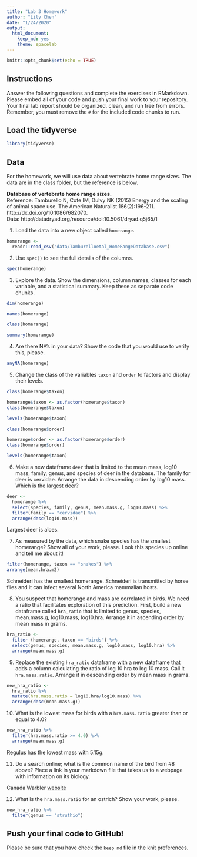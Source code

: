 ```yaml
---
title: "Lab 3 Homework"
author: "Lily Chen"
date: "1/24/2020"
output:
  html_document: 
    keep_md: yes
    theme: spacelab
---
```


```r
knitr::opts_chunk$set(echo = TRUE)
```

## Instructions
Answer the following questions and complete the exercises in RMarkdown. Please embed all of your code and push your final work to your repository. Your final lab report should be organized, clean, and run free from errors. Remember, you must remove the `#` for the included code chunks to run.  

## Load the tidyverse
```r
library(tidyverse)
```

## Data
For the homework, we will use data about vertebrate home range sizes. The data are in the class folder, but the reference is below.  

**Database of vertebrate home range sizes.**  
Reference: Tamburello N, Cote IM, Dulvy NK (2015) Energy and the scaling of animal space use. The American Naturalist 186(2):196-211. http://dx.doi.org/10.1086/682070.  
Data: http://datadryad.org/resource/doi:10.5061/dryad.q5j65/1  

1. Load the data into a new object called `homerange`.  
```r
homerange <-
  readr::read_csv("data/Tamburelloetal_HomeRangeDatabase.csv")
```

2. Use `spec()` to see the full details of the columns.  
```r
spec(homerange)
```

3. Explore the data. Show the dimensions, column names, classes for each variable, and a statistical summary. Keep these as separate code chunks.  
```r
dim(homerange)
```

```r
names(homerange)
```

```r
class(homerange)
```

```r
summary(homerange)
```

4. Are there NA's in your data? Show the code that you would use to verify this, please.  
```r
anyNA(homerange)
```

5. Change the class of the variables `taxon` and `order` to factors and display their levels.  
```r
class(homerange$taxon)
```

```r
homerange$taxon <- as.factor(homerange$taxon)
class(homerange$taxon)
```

```r
levels(homerange$taxon)
```

```r
class(homerange$order)
```

```r
homerange$order <- as.factor(homerange$order)
class(homerange$order)
```

```r
levels(homerange$taxon)
```


6. Make a new dataframe `deer` that is limited to the mean mass, log10 mass, family, genus, and species of deer in the database. The family for deer is cervidae. Arrange the data in descending order by log10 mass. Which is the largest deer?  
```r
deer <-
  homerange %>% 
  select(species, family, genus, mean.mass.g, log10.mass) %>% 
  filter(family == "cervidae") %>% 
  arrange(desc(log10.mass))
```

Largest deer is alces.


7. As measured by the data, which snake species has the smallest homerange? Show all of your work, please. Look this species up online and tell me about it!  
```r
filter(homerange, taxon == "snakes") %>% 
arrange(mean.hra.m2)
```

Schneideri has the smallest homerange.
Schneideri is transmitted by horse flies and it can infect several North America mammalian hosts.

8. You suspect that homerange and mass are correlated in birds. We need a ratio that facilitates exploration of this prediction. First, build a new dataframe called `hra_ratio` that is limited to genus, species, mean.mass.g, log10.mass, log10.hra. Arrange it in ascending order by mean mass in grams.  
```r
hra_ratio <-
  filter (homerange, taxon == "birds") %>% 
  select(genus, species, mean.mass.g, log10.mass, log10.hra) %>% 
  arrange(mean.mass.g)
```


9. Replace the existing `hra_ratio` dataframe with a new dataframe that adds a column calculating the ratio of log 10 hra to log 10 mass. Call it `hra.mass.ratio`. Arrange it in descending order by mean mass in grams.  
```r
new_hra_ratio <-
  hra_ratio %>% 
  mutate(hra.mass.ratio = log10.hra/log10.mass) %>% 
  arrange(desc(mean.mass.g))
```


10. What is the lowest mass for birds with a `hra.mass.ratio` greater than or equal to 4.0?
```r
new_hra_ratio %>% 
  filter(hra.mass.ratio >= 4.0) %>% 
  arrange(mean.mass.g)
```

Regulus has the lowest mass with 5.15g.

11. Do a search online; what is the common name of the bird from #8 above? Place a link in your markdown file that takes us to a webpage with information on its biology.  

Canada Warbler
[website](https://animaldiversity.org/accounts/Wilsonia_canadensis/)


12. What is the `hra.mass.ratio` for an ostrich? Show your work, please.  
```r
new_hra_ratio %>% 
  filter(genus == "struthio")
```

## Push your final code to GitHub!
Please be sure that you have check the `keep md` file in the knit preferences.  